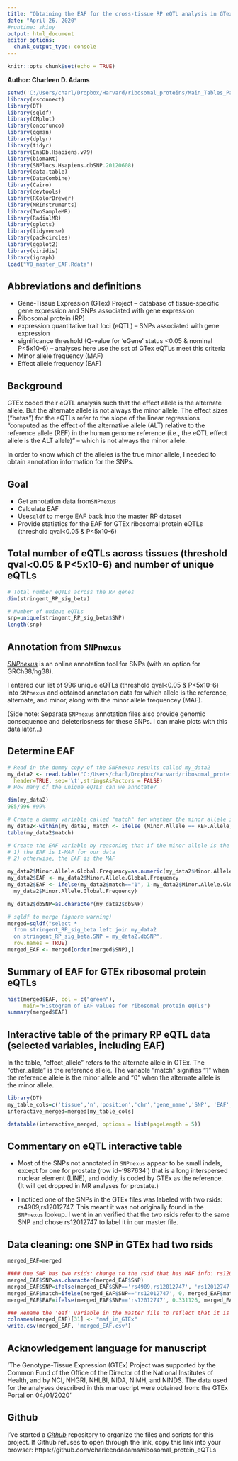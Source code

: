 ---
title: "Obtaining the EAF for the cross-tissue RP eQTL analysis in GTex"
date: "April 26, 2020"
#runtime: shiny
output: html_document
editor_options: 
  chunk_output_type: console
---

```{r setup, include=FALSE}
knitr::opts_chunk$set(echo = TRUE)
```

**Author: Charleen D. Adams**

```{r, include=FALSE}
setwd('C:/Users/charl/Dropbox/Harvard/ribosomal_proteins/Main_Tables_Paper/v8/')
library(rsconnect)
library(DT)
library(sqldf)
library(CMplot)
library(oncofunco)
library(qqman)
library(dplyr)
library(tidyr)
library(EnsDb.Hsapiens.v79)
library(biomaRt)
library(SNPlocs.Hsapiens.dbSNP.20120608)
library(data.table)
library(DataCombine)
library(Cairo)
library(devtools)
library(RColorBrewer)
library(MRInstruments)
library(TwoSampleMR)
library(RadialMR)
library(gplots)
library(tidyverse)
library(packcircles)
library(ggplot2)
library(viridis)
library(igraph)
load("V8_master_EAF.Rdata")
```

## Abbreviations and definitions
 - Gene-Tissue Expression (GTex) Project -- database of tissue-specific gene expression and SNPs associated with gene expression
 - Ribosomal protein (RP)
 - expression quantitative trait loci (eQTL) -- SNPs associated with gene expression
 - significance threshold (Q-value for 'eGene' status <0.05 & nominal P<5x10-6) -- analyses here use the set of GTex eQTLs meet this criteria
 - Minor allele frequency (MAF)
 - Effect allele frequency (EAF)

## Background

GTEx coded their eQTL analysis such that the effect allele is the alternate allele. But the alternate allele is not always the minor allele. The effect sizes ("betas") for the eQTLs refer to the slope of the linear regressions "computed as the effect of the alternative allele (ALT) relative to the reference allele (REF) in the human genome reference (i.e., the eQTL effect allele is the ALT allele)" -- which is not always the minor allele.

In order to know which of the alleles is the true minor allele, I needed to obtain annotation information for the SNPs. 

## Goal

- Get annotation data from`SNPnexus`
- Calculate EAF
- Use`sqldf` to merge EAF back into the master RP dataset
- Provide statistics for the EAF for GTEx ribosomal protein eQTLs (threshold qval<0.05 & P<5x10-6)

## Total number of eQTLs across tissues (threshold qval<0.05 & P<5x10-6) and number of unique eQTLs
```{r}
# Total number eQTLs across the RP genes 
dim(stringent_RP_sig_beta)

# Number of unique eQTLs
snp=unique(stringent_RP_sig_beta$SNP)
length(snp)
```
## Annotation from `SNPnexus`

[*SNPnexus*](https://www.snp-nexus.org/v4/) is an online annotation tool for SNPs (with an option for GRCh38/hg38). 

I entered our list of 996 unique eQTLs (threshold qval<0.05 & P<5x10-6) into `SNPnexus` and obtained annotation data for which allele is the reference, alternate, and minor, along with the minor allele frequencey (MAF).

(Side note: Separate `SNPnexus` annotation files also provide genomic consequence and deleteriosness for these SNPs. I can make plots with this data later...)

## Determine EAF
```{r, message=FALSE, warning=FALSE}
# Read in the dummy copy of the SNPnexus results called my_data2
my_data2 <- read.table("C:/Users/charl/Dropbox/Harvard/ribosomal_proteins/Main_Tables_Paper/v8/gen_coords_v8_unique.txt", 
  header=TRUE, sep='\t',stringsAsFactors = FALSE)
# How many of the unique eQTLs can we annotate?

dim(my_data2)
985/996 #99%

# Create a dummy variable called "match" for whether the minor allele is the reference allele (1=yes)
my_data2<-within(my_data2, match <- ifelse (Minor.Allele == REF.Allele,1,0))
table(my_data2$match)

# Create the EAF variable by reasoning that if the minor allele is the references allele, then
# 1) the EAF is 1-MAF for our data 
# 2) otherwise, the EAF is the MAF

my_data2$Minor.Allele.Global.Frequency=as.numeric(my_data2$Minor.Allele.Global.Frequency)
my_data2$EAF <- my_data2$Minor.Allele.Global.Frequency
my_data2$EAF <- ifelse(my_data2$match=="1", 1-my_data2$Minor.Allele.Global.Frequency, 
  my_data2$Minor.Allele.Global.Frequency)

my_data2$dbSNP=as.character(my_data2$dbSNP)

# sqldf to merge (ignore warning)
merged=sqldf("select * 
  from stringent_RP_sig_beta left join my_data2 
  on stringent_RP_sig_beta.SNP = my_data2.dbSNP", 
  row.names = TRUE)
merged_EAF <- merged[order(merged$SNP),]

```
## Summary of EAF for GTEx ribosomal protein eQTLs

```{r}
hist(merged$EAF, col = c("green"),
     main="Histogram of EAF values for ribosomal protein eQTLs")
summary(merged$EAF)
```
## Interactive table of the primary RP eQTL data (selected variables, including EAF)

In the table, "effect_allele" refers to the alternate allele in GTEx. The "other_allele" is the reference allele.
The variable "match" signifies "1" when the reference allele is the minor allele and "0" when the alternate allele is the minor allele.

```{r, warning=FALSE}
library(DT)
my_table_cols=c('tissue','n','position','chr','gene_name','SNP', 'EAF','match','effect_allele', 'other_allele','beta','pval', 'qval','se' )
interactive_merged=merged[my_table_cols]

datatable(interactive_merged, options = list(pageLength = 5))
```

## Commentary on eQTL interactive table 

- Most of the SNPs not annotated in `SNPnexus` appear to be small indels, except for one for prostate (row id='987634') that is a long interspersed nuclear element (LINE), and oddly, is coded by GTEx as the reference. (It will get dropped in MR analyses for prostate.) 

- I noticed one of the SNPs in the GTEx files was labeled with two rsids: rs4909,rs12012747. This meant it was not originally found in the `SNPnexus` lookup. I went in an verified that the two rsids refer to the same SNP and chose rs12012747 to label it in our master file. 


## Data cleaning: one SNP in GTEx had two rsids
```{r}
merged_EAF=merged

#### One SNP has two rsids: change to the rsid that has MAF info: rs12012747
merged_EAF$SNP=as.character(merged_EAF$SNP)
merged_EAF$SNP=ifelse(merged_EAF$SNP=='rs4909,rs12012747', 'rs12012747', merged_EAF$SNP)
merged_EAF$match=ifelse(merged_EAF$SNP=='rs12012747', 0, merged_EAF$match)
merged_EAF$EAF=ifelse(merged_EAF$SNP=='rs12012747', 0.331126, merged_EAF$EAF)

### Rename the 'eaf' variable in the master file to reflect that it is the MAF in GTEx (not the actual EAF; the actual EAF is labled 'EAF')
colnames(merged_EAF)[31] <- "maf_in_GTEx"
write.csv(merged_EAF, 'merged_EAF.csv')
```

## Acknowledgement language for manuscript
'The Genotype-Tissue Expression (GTEx) Project was supported by the Common Fund of the Office of the Director of the National Institutes of Health, and by NCI, NHGRI, NHLBI, NIDA, NIMH, and NINDS. The data used for the analyses described in this manuscript were obtained from: the GTEx Portal on 04/01/2020' 

## Github
I've started a [*Github*](https://github.com/charleendadams/ribosomal_protein_eQTLs) repository to organize the files and scripts for this project. If Github refuses to open through the link, copy this link into your browser: https://github.com/charleendadams/ribosomal_protein_eQTLs

